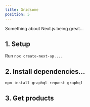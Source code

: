 ```yaml
---
title: Gridsome
position: 5
---
```


Something about Next.js being great...

## 1. Setup

Run `npx create-next-ap....`

## 2. Install dependencies...

```bash
npm install graphql-request graphql
```

## 3. Get products

